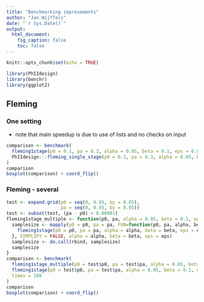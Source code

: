```yaml
---
title: "Benchmarking improvements"
author: "Jan Wijffels"
date: "`r Sys.Date()`"
output:
  html_document:
    fig_caption: false
    toc: false
---
```


```r
knitr::opts_chunk$set(echo = TRUE)
```

```r
library(PhIIdesign)
library(benchr)
library(ggplot2)
```

## Fleming

### One setting

- note that main speedup is due to use of lists and no checks on input

```r
comparison <- benchmark(
  fleming1stage(p0 = 0.1, pa = 0.3, alpha = 0.05, beta = 0.1, eps = 0.00001),
  PhIIdesign:::fleming_single_stage(p0 = 0.1, pa = 0.3, alpha = 0.05, beta = 0.1, eps = 0.00001)
)
comparison
boxplot(comparison) + coord_flip()
```

### Fleming - several

```r
test <- expand.grid(p0 = seq(0, 0.95, by = 0.05),
                    pa = seq(0, 0.95, by = 0.05))
test <- subset(test, (pa - p0) > 0.00001)
fleming1stage_multiple <- function(p0, pa, alpha = 0.05, beta = 0.1, eps = 0.00001){
  samplesize <- mapply(p0 = p0, pa = pa, FUN=function(p0, pa, alpha, beta, eps){
    fleming1stage(p0 = p0, pa = pa, alpha = alpha, beta = beta, eps = eps)
  }, SIMPLIFY = FALSE, alpha = alpha, beta = beta, eps = eps)
  samplesize <- do.call(rbind, samplesize)
  samplesize
}
comparison <- benchmark(
  fleming1stage_multiple(p0 = test$p0, pa = test$pa, alpha = 0.05, beta = 0.1, eps = 0.00001),
  fleming1stage(p0 = test$p0, pa = test$pa, alpha = 0.05, beta = 0.1, eps = 0.00001),
  times = 100
)
comparison
boxplot(comparison) + coord_flip()
```
